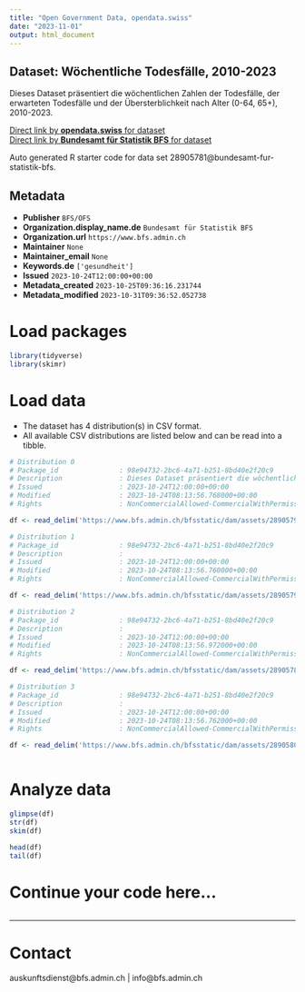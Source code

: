 ```yaml
---
title: "Open Government Data, opendata.swiss"
date: "2023-11-01"
output: html_document
---
```


## Dataset: Wöchentliche Todesfälle, 2010-2023

Dieses Dataset präsentiert die wöchentlichen Zahlen der Todesfälle, der erwarteten Todesfälle und der Übersterblichkeit nach Alter (0-64, 65+), 2010-2023.

[Direct link by **opendata.swiss** for dataset](https://opendata.swiss/de/dataset/wochentliche-todesfalle-2010-2023)<br>
[Direct link by **Bundesamt für Statistik BFS** for dataset](https://www.bfs.admin.ch/asset/de/ts-d-14.03.04.03-wr)

Auto generated R starter code for data set 28905781@bundesamt-fur-statistik-bfs.

## Metadata

- **Publisher** `BFS/OFS`
- **Organization.display_name.de** `Bundesamt für Statistik BFS`
- **Organization.url** `https://www.bfs.admin.ch`
- **Maintainer** `None`
- **Maintainer_email** `None`
- **Keywords.de** `['gesundheit']`
- **Issued** `2023-10-24T12:00:00+00:00`
- **Metadata_created** `2023-10-25T09:36:16.231744`
- **Metadata_modified** `2023-10-31T09:36:52.052738`


# Load packages

```r

library(tidyverse)
library(skimr)

```

# Load data

-   The dataset has 4 distribution(s) in CSV format.
-   All available CSV distributions are listed below and can be read into a tibble.

```r

# Distribution 0
# Package_id               : 98e94732-2bc6-4a71-b251-8bd40e2f20c9
# Description              : Dieses Dataset präsentiert die wöchentlichen Zahlen der Todesfälle, der erwarteten Todesfälle und der Übersterblichkeit nach Alter (0-64, 65+), 2010-2023.
# Issued                   : 2023-10-24T12:00:00+00:00
# Modified                 : 2023-10-24T08:13:56.768000+00:00
# Rights                   : NonCommercialAllowed-CommercialWithPermission-ReferenceRequired

df <- read_delim('https://www.bfs.admin.ch/bfsstatic/dam/assets/28905798/master')

# Distribution 1
# Package_id               : 98e94732-2bc6-4a71-b251-8bd40e2f20c9
# Description              : 
# Issued                   : 2023-10-24T12:00:00+00:00
# Modified                 : 2023-10-24T08:13:56.760000+00:00
# Rights                   : NonCommercialAllowed-CommercialWithPermission-ReferenceRequired

df <- read_delim('https://www.bfs.admin.ch/bfsstatic/dam/assets/28905793/master')

# Distribution 2
# Package_id               : 98e94732-2bc6-4a71-b251-8bd40e2f20c9
# Description              : 
# Issued                   : 2023-10-24T12:00:00+00:00
# Modified                 : 2023-10-24T08:13:56.972000+00:00
# Rights                   : NonCommercialAllowed-CommercialWithPermission-ReferenceRequired

df <- read_delim('https://www.bfs.admin.ch/bfsstatic/dam/assets/28905786/master')

# Distribution 3
# Package_id               : 98e94732-2bc6-4a71-b251-8bd40e2f20c9
# Description              : 
# Issued                   : 2023-10-24T12:00:00+00:00
# Modified                 : 2023-10-24T08:13:56.762000+00:00
# Rights                   : NonCommercialAllowed-CommercialWithPermission-ReferenceRequired

df <- read_delim('https://www.bfs.admin.ch/bfsstatic/dam/assets/28905802/master')



```

# Analyze data

```r

glimpse(df)
str(df)
skim(df)

head(df)
tail(df)

```

# Continue your code here...

```r

```

------------------------------------------------------------------------

# Contact

auskunftsdienst@bfs.admin.ch | info@bfs.admin.ch
